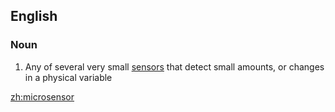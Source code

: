 ==English==

===Noun===
{{en-noun}}

# Any of several very small [[sensor]]s that detect small amounts, or changes in a physical variable

[[zh:microsensor]]
